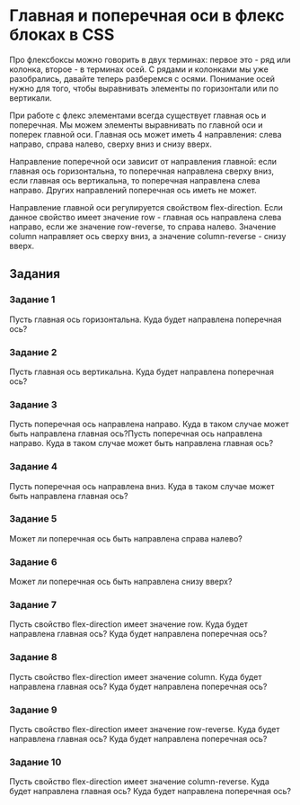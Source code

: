 # Главная и поперечная оси в флекс блоках в CSS
Про флексбоксы можно говорить в двух терминах: первое это - ряд или колонка, второе - в терминах осей. С рядами и колонками мы уже разобрались, давайте теперь разберемся с осями. Понимание осей нужно для того, чтобы выравнивать элементы по горизонтали или по вертикали.

При работе с флекс элементами всегда существует главная ось и поперечная. Мы можем элементы выравнивать по главной оси и поперек главной оси. Главная ось может иметь 4 направления: слева направо, справа налево, сверху вниз и снизу вверх.

Направление поперечной оси зависит от направления главной: если главная ось горизонтальна, то поперечная направлена сверху вниз, если главная ось вертикальна, то поперечная направлена слева направо. Других направлений поперечная ось иметь не может.

Направление главной оси регулируется свойством flex-direction. Если данное свойство имеет значение row - главная ось направлена слева направо, если же значение row-reverse, то справа налево. Значение column направляет ось сверху вниз, а значение column-reverse - снизу вверх.

## Задания

### Задание 1

Пусть главная ось горизонтальна. Куда будет направлена поперечная ось?

### Задание 2

Пусть главная ось вертикальна. Куда будет направлена поперечная ось?

### Задание 3

Пусть поперечная ось направлена направо. Куда в таком случае может быть направлена главная ось?Пусть поперечная ось направлена направо. Куда в таком случае может быть направлена главная ось?

### Задание 4

Пусть поперечная ось направлена вниз. Куда в таком случае может быть направлена главная ось?

### Задание 5

Может ли поперечная ось быть направлена справа налево?

### Задание 6

Может ли поперечная ось быть направлена снизу вверх?

### Задание 7

Пусть свойство flex-direction имеет значение row. Куда будет направлена главная ось? Куда будет направлена поперечная ось?

### Задание 8

Пусть свойство flex-direction имеет значение column. Куда будет направлена главная ось? Куда будет направлена поперечная ось?

### Задание 9

Пусть свойство flex-direction имеет значение row-reverse. Куда будет направлена главная ось? Куда будет направлена поперечная ось?

### Задание 10

Пусть свойство flex-direction имеет значение column-reverse. Куда будет направлена главная ось? Куда будет направлена поперечная ось?